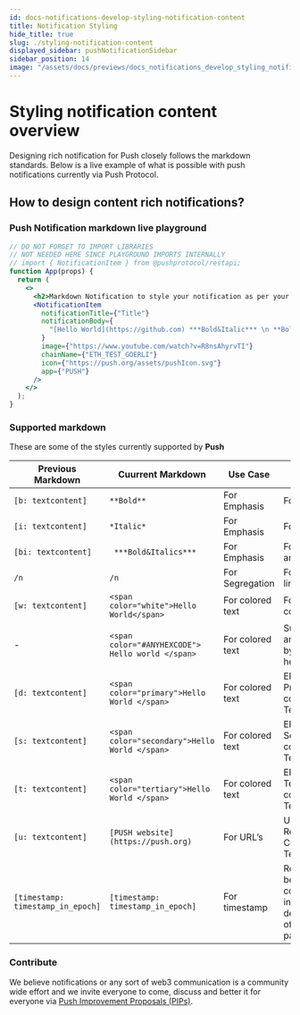 ```yaml
---
id: docs-notifications-develop-styling-notification-content
title: Notification Styling
hide_title: true
slug: ./styling-notification-content
displayed_sidebar: pushNotificationSidebar
sidebar_position: 14
image: "/assets/docs/previews/docs_notifications_develop_styling_notification_content--notification_styling.png"
---
```


# Styling notification content overview

Designing rich notification for Push closely follows the markdown standards. Below is a live example of what is possible with push notifications currently via Push Protocol.

<head>
  <title>
    {`Styling Notification Content | Push Notifications | Push Documentation`}
  </title>
</head>

## How to design content rich notifications?

### Push Notification markdown live playground

```jsx live
// DO NOT FORGET TO IMPORT LIBRARIES
// NOT NEEDED HERE SINCE PLAYGROUND IMPORTS INTERNALLY
// import { NotificationItem } from @pushprotocol/restapi;
function App(props) {
  return (
    <>
      <h2>Markdown Notification to style your notification as per your need</h2>
      <NotificationItem
        notificationTitle={"Title"}
        notificationBody={
          "[Hello World](https://github.com) ***Bold&Italic*** \n **Bold** \n *Italic* \n <span color='green'>green text</span> \n [PUSH website](https://push.org) \n [timestamp: 1699347011]"
        }
        image={"https://www.youtube.com/watch?v=R8nsAhyrvTI"}
        chainName={"ETH_TEST_GOERLI"}
        icon={"https://push.org/assets/pushIcon.svg"}
        app={"PUSH"}
      />
    </>
  );
}
```

### Supported markdown

These are some of the styles currently supported by **Push**

| Previous Markdown                 | Cuurrent Markdown                                | Use Case         | Styling effects                                             |
| --------------------------------- | ------------------------------------------------ | ---------------- | ----------------------------------------------------------- |
| `[b: textcontent]`                | `**Bold**`                                       | For Emphasis     | For Bold                                                    |
| `[i: textcontent]`                | `*Italic*`                                       | For Emphasis     | For Italics                                                 |
| `[bi: textcontent]`               | ` ***Bold&Italics***`                            | For Emphasis     | For Bold and Italics                                        |
| `/n`                              | `/n`                                             | For Segregation  | For new line                                                |
| `[w: textcontent]`                | `<span color="white">Hello World</span>`         | For colored text | For white color                                             |
| -                                 | `<span color="#ANYHEXCODE"> Hello world </span>` | For colored text | Supports any color by hexcode                               |
| `[d: textcontent]`                | `<span color="primary">Hello World </span>`      | For colored text | EPNS Primary colored Text                                   |
| `[s: textcontent]`                | `<span color="secondary">Hello World </span>`    | For colored text | EPNS Secondary colored Text                                 |
| `[t: textcontent]`                | `<span color="tertiary">Hello World </span>`     | For colored text | EPNS Tetiary colored Text                                   |
| `[u: textcontent]`                | `[PUSH website](https://push.org)`               | For URL’s        | Underlined, Red Colored Text                                |
| `[timestamp: timestamp_in_epoch]` | `[timestamp: timestamp_in_epoch]`                | For timestamp    | Required to be last component in description of the payload |

### Contribute

We believe notifications or any sort of web3 communication is a community wide effort and we invite everyone to come, discuss and better it for everyone via [Push Improvement Proposals (PIPs)](https://github.com/push-protocol/PIPs "Learn more about Push Improvement Proposals (PIPs)").

